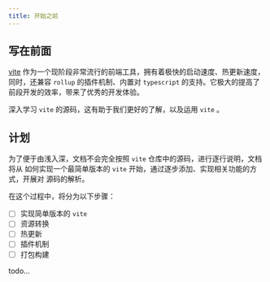 ```yaml
---
title: 开始之前
---
```


## 写在前面

[vite](https://vitejs.dev/) 作为一个现阶段非常流行的前端工具，拥有着极快的启动速度、热更新速度，
同时，还兼容 `rollup` 的插件机制、内置对 `typescript` 的支持。它极大的提高了前段开发的效率，带来了优秀的开发体验。

深入学习 `vite` 的源码，这有助于我们更好的了解，以及运用 `vite` 。

## 计划

为了便于由浅入深，文档不会完全按照 `vite` 仓库中的源码，进行逐行说明，文档将从 如何实现一个最简单版本的 `vite` 开始，通过逐步添加、实现相关功能的方式，开展对 源码的解析。

在这个过程中，将分为以下步骤：

- [ ] 实现简单版本的 `vite`
- [ ] 资源转换  
- [ ] 热更新
- [ ] 插件机制
- [ ] 打包构建

todo...
